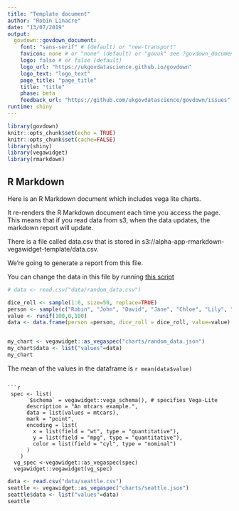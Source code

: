 ```yaml
---
title: "Template document"
author: "Robin Linacre"
date: "13/07/2019"
output:
  govdown::govdown_document:
    font: "sans-serif" # (default) or "new-transport"
    favicon: none # or "none" (default) or "govuk" see ?govdown_document
    logo: false # or false (default)
    logo_url: "https://ukgovdatascience.github.io/govdown"
    logo_text: "logo_text"
    page_title: "page_title"
    title: "title"
    phase: beta
    feedback_url: "https://github.com/ukgovdatascience/govdown/issues"
runtime: shiny
---
```


```r

library(govdown)
knitr::opts_chunk$set(echo = TRUE)
knitr::opts_chunk$set(cache=FALSE)
library(shiny)
library(vegawidget)
library(rmarkdown)


```

## R Markdown



Here is an R Markdown document which includes vega lite charts.

It re-renders the R Markdown document each time you access the page.  This means that if you read data from s3, when the data updates, the markdown report will update.

There is a file called data.csv that is stored in s3://alpha-app-rmarkdown-vegawidget-template/data.csv.

We're going to generate a report from this file.

You can change the data in this file by running [this script](update_data.R)


```r

# data <- read.csv("data/random_data.csv")

dice_roll <- sample(1:6, size=50, replace=TRUE)
person <- sample(c("Robin", "John", "David", "Jane", "Chloe", "Lily", "Sam"), size=50, replace=TRUE)
value <- runif(100,0,100)
data <- data.frame(person =person, dice_roll = dice_roll, value=value)


my_chart <- vegawidget::as_vegaspec("charts/random_data.json")
my_chart$data <- list("values"=data)
my_chart

```



The mean of the values in the dataframe is `r mean(data$value)`

```

```r
 spec <- list(
      `$schema` = vegawidget::vega_schema(), # specifies Vega-Lite
      description = "An mtcars example.",
      data = list(values = mtcars),
      mark = "point",
      encoding = list(
        x = list(field = "wt", type = "quantitative"),
        y = list(field = "mpg", type = "quantitative"),
        color = list(field = "cyl", type = "nominal")
      )
    )
  vg_spec <-vegawidget::as_vegaspec(spec)
  vegawidget::vegawidget(vg_spec)

```

```r

data <- read.csv("data/seattle.csv")
seattle <- vegawidget::as_vegaspec("charts/seattle.json")
seattle$data <- list("values"=data)
seattle


```

